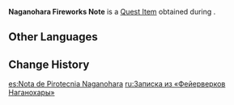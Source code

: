 {{Item Infobox
|id           = 100893
|image        = Item Naganohara Fireworks Note.png
|type         = Quest Items
|description  = A note that [[Yoimiya]] gave you to record firework formulae with. If you give this note to Yoimiya, she will be able to make fireworks just as you remember them.<br>No matter how time passes, or people and things change, so long as you take care of this note, you will stand guard over a door to the past. Perhaps you too will find happiness that belongs only to you under a firework-filled sky.
|source1      = [[Together Under the Fireworks]]
|quality      = 4
|memento      = Yes
}}
'''Naganohara Fireworks Note''' is a [[Quest Item]] obtained during {{Quest|Together Under the Fireworks}}.

==Other Languages==
{{Other Languages
|en      = Naganohara Fireworks Note
|zhs     = 「长野原烟花店」的纸条
|zhs_rm  = "Chángyěyuán Yānhuā Diàn" de Zhǐ Tiáo
|zht     = 「長野原煙花店」的紙條
|zht_rm  = "Chángyěyuán Yānhuā Diàn" de Zhǐ Tiáo
|ja      = 「長野原花火屋」の短冊
|ja_rm   = "Naganohara Hanabi-ya" no Tanzaku
|ko      = 「나가노하라 폭죽가게」의 쪽지
|es      = Nota de Pirotecnia Naganohara
|fr      = Note des Feux de Naganohara
|ru      = Записка из «Фейерверков Наганохары»
|th      = กระดาษโน้ตของ "ร้านดอกไม้ไฟ Naganohara"
|th_rm   = 
|vi      = Mẫu Giấy Của "Tiệm Pháo Hoa Naganohara"
|de      = Hinweis zu Naganoharas Feuerwerksartikeln
|id      = Catatan Kembang Api Naganohara
|pt      = Pedaço de Papel de Fogos de Artifício Naganohara
|tr      = Naganohara Havai Fişekleri Notu
|it      = Appunto della Bottega Naganohara
}}

==Change History==
{{Change History|2.0}}

[[es:Nota de Pirotecnia Naganohara]]
[[ru:Записка из «Фейерверков Наганохары»]]